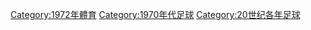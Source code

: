 {{Commonscat|1972 in association football}}

[[Category:1972年體育|Category:1972年體育]]
[[Category:1970年代足球|Category:1970年代足球]]
[[Category:20世纪各年足球|Category:20世纪各年足球]]